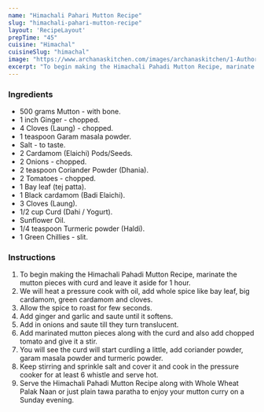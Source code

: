 ---
name: "Himachali Pahari Mutton Recipe"
slug: "himachali-pahari-mutton-recipe"
layout: 'RecipeLayout'
prepTime: "45"
cuisine: "Himachal"
cuisineSlug: "himachal"
image: "https://www.archanaskitchen.com/images/archanaskitchen/1-Author/sibyl_sunitha/Himachali_Pahadi_Mutton_Recipe_.jpg"
excerpt: "To begin making the Himachali Pahadi Mutton Recipe, marinate the mutton pieces with curd and leave it aside for 1 hour"
---

### Ingredients

- 500 grams Mutton - with bone.
- 1 inch Ginger - chopped.
- 4 Cloves (Laung) - chopped.
- 1 teaspoon Garam masala powder.
- Salt - to taste.
- 2 Cardamom (Elaichi) Pods/Seeds.
- 2 Onions - chopped.
- 2 teaspoon Coriander Powder (Dhania).
- 2 Tomatoes - chopped.
- 1 Bay leaf (tej patta).
- 1 Black cardamom (Badi Elaichi).
- 3 Cloves (Laung).
- 1/2 cup Curd (Dahi / Yogurt).
- Sunflower Oil.
- 1/4 teaspoon Turmeric powder (Haldi).
- 1 Green Chillies - slit.

### Instructions

1. To begin making the Himachali Pahadi Mutton Recipe, marinate the mutton pieces with curd and leave it aside for 1 hour.
1. We will heat a pressure cook with oil, add whole spice like bay leaf, big cardamom, green cardamom and cloves.
1. Allow the spice to roast for few seconds.
1. Add ginger and garlic and saute until it softens.
1. Add in onions and saute till they turn translucent.
1. Add marinated mutton pieces along with the curd and also add chopped tomato and give it a stir.
1. You will see the curd will start curdling a little, add coriander powder, garam masala powder and turmeric powder.
1. Keep stirring and sprinkle salt and cover it and cook in the pressure cooker for at least 6 whistle and serve hot.
1. Serve the Himachali Pahadi Mutton Recipe along with Whole Wheat Palak Naan or just plain tawa paratha to enjoy your mutton curry on a Sunday evening.
